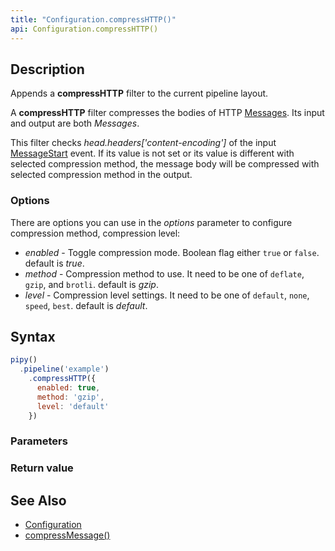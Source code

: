 ```yaml
---
title: "Configuration.compressHTTP()"
api: Configuration.compressHTTP()
---
```


## Description

Appends a **compressHTTP** filter to the current pipeline layout.

A **compressHTTP** filter compresses the bodies of HTTP [Messages](/reference/api/Message). Its input and output are both _Messages_.

<FilterDiagram
  name="compressHTTP"
  input="Message"
  output="Message"
/>

This filter checks _head.headers['content-encoding']_ of the input [MessageStart](/reference/api/MessageStart) event. If its value is not set or its value is different with selected compression method, the message body will be compressed with selected compression method in the output.

### Options

There are options you can use in the _options_ parameter to configure compression method, compression level:

- _enabled_ - Toggle compression mode. Boolean flag either `true` or `false`. default is _true_.
- _method_ - Compression method to use. It need to be one of `deflate`, `gzip`, and `brotli`. default is _gzip_.
- _level_  - Compression level settings. It need to be one of `default`, `none`, `speed`, `best`. default is _default_.


## Syntax

``` js
pipy()
  .pipeline('example')
    .compressHTTP({
      enabled: true,
      method: 'gzip',
      level: 'default'
    })
```

### Parameters

<Parameters/>

### Return value

<ReturnValue/>

## See Also

* [Configuration](/reference/api/Configuration)
* [compressMessage()](/reference/api/Configuration/compressMessage)
